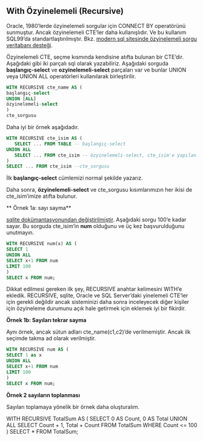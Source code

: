 ## With Özyinelemeli (Recursive)


Oracle, 1980'lerde özyinelemeli sorgular için CONNECT BY operatörünü sunmuştur.
Ancak özyinelemeli CTE'ler daha kullanışlıdır.
Ve bu kullanım SQL99'da  standartlaştırılmıştır.
Bkz. [modern sql sitesinde özyinelemeli sorgu veritabanı desteği](https://modern-sql.com/caniuse/with_recursive_(top_level)).


Özyinelemeli CTE, seçme kısmında kendisine atıfta bulunan bir CTE'dir.
Aşağıdaki gibi iki parçalı sql olarak yazabiliriz.
Aşağıdaki sorguda **başlangıç-select** ve **ozyinelemeli-select** parçaları var ve bunlar UNION veya UNION ALL operatörleri kullanılarak birleştirilir.



```sql
WITH RECURSIVE cte_name AS (
başlangıç-select
UNION [ALL]
özyinelemeli-select
)
cte_sorgusu
```

Daha iyi bir örnek aşağıdadır.

```sql
WITH RECURSIVE cte_isim AS (
   SELECT ... FROM TABLE -- başlangıç-select
UNION ALL
   SELECT ... FROM cte_isim -- özyinelemeli-select, cte_isim'e yapılan kendi referansına dikkat edin
) 
SELECT ... FROM cte_isim --cte_sorgusu

```

İlk **başlangıç-select** cümlemizi normal şekilde yazarız.

Daha sonra, **özyinelemeli-select** ve cte_sorgusu kısımlarımızın her ikisi de cte_isim'imize atıfta bulunur.




** Örnek 1a: sayı sayma** 

[sqlite dokümantasyonundan değiştirilmiştir](https://www.sqlite.org/lang_with.html).
Aşağıdaki sorgu 100'e kadar sayar.
Bu sorguda cte_isim'in **num** olduğunu ve üç kez başvurulduğunu unutmayın.


```sql
WITH RECURSIVE num(x) AS (
SELECT 1
UNION ALL
SELECT x+1 FROM num
LIMIT 100
)
SELECT x FROM num;

```

Dikkat edilmesi gereken ilk şey, RECURSIVE anahtar kelimesini WITH'e ekledik.
RECURSIVE, sqlite, Oracle ve SQL Server'daki yinelemeli CTE'ler için gerekli değildir ancak sisteminizi daha sonra inceleyecek diğer kişiler için özyineleme durumunu açık hale getirmek için eklemek iyi bir fikirdir.


**Örnek 1b: Sayıları tekrar sayma** 

Aynı örnek, ancak sütun adları cte_name(c1,c2)'de verilmemiştir.
Ancak ilk seçimde takma ad olarak verilmiştir.


```sql
WITH RECURSIVE num AS (
SELECT 1 as x
UNION ALL
SELECT x+1 FROM num
LIMIT 100
)
SELECT x FROM num;

```

**Örnek 2 sayıların toplanması** 

Sayıları toplamaya yönelik bir örnek daha oluşturalım.

WITH RECURSIVE TotalSum AS (
  SELECT
    0 AS Count,
    0 AS Total
  UNION ALL
  SELECT
    Count + 1,
    Total + Count
  FROM TotalSum
  WHERE Count <= 100
)
SELECT * FROM TotalSum;
